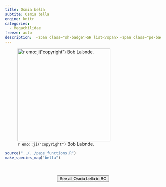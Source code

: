 ```yaml
---
title: Osmia bella
subtite: Osmia bella
engine: knitr
categories:
  - Megachilidae
freeze: auto
description:  <span class="sh-badge">SH list</span> <span class="pe-badge">PM Evidence</span>
---
```

![`r emo::ji("copyright")` Bob Lalonde.](https://inaturalist-open-data.s3.amazonaws.com/photos/75015460/large.jpg){height=300}





```r
source("../../page_functions.R")
make_species_map("bella")
```
<br><br>
<center>


<a href="https://inaturalist.ca/observations?place_id=7085&subview=map&taxon_id=453739"><button type="button" class="btn btn-secondary">See all Osmia bella in BC <i class="fa-solid fa-arrow-up-right-from-square"></i> </button></a>
</center>

